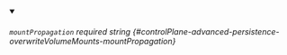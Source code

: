 
<details className="config-field" data-expandable="false" open>
<summary>

###### `mountPropagation` <span className="config-field-required" data-required="false">required</span> <span className="config-field-type">string</span> <span className="config-field-default"></span> <span className="config-field-enum"></span> {#controlPlane-advanced-persistence-overwriteVolumeMounts-mountPropagation}



</summary>



</details>
